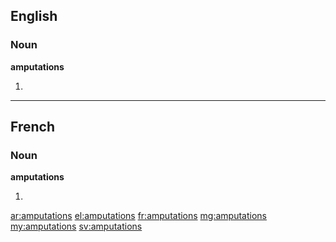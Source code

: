==English==

===Noun===
'''amputations'''

# {{plural of|amputation}}

----

==French==

===Noun===
'''amputations''' {{f|p}}

# {{plural of|amputation|lang=fr}}

[[ar:amputations]]
[[el:amputations]]
[[fr:amputations]]
[[mg:amputations]]
[[my:amputations]]
[[sv:amputations]]